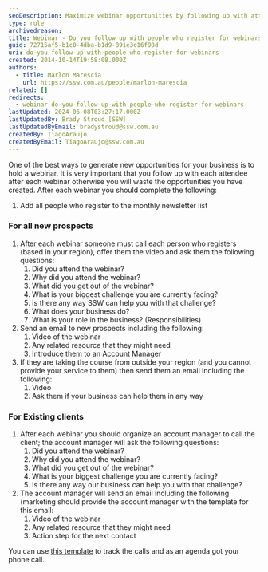 ```yaml
---
seoDescription: Maximize webinar opportunities by following up with attendees, including adding them to your newsletter list and conducting personalized calls to discuss their challenges and offer support.
type: rule
archivedreason:
title: Webinar - Do you follow up with people who register for webinars?
guid: 72715af5-b1c0-4dba-b1d9-891e3c16f98d
uri: do-you-follow-up-with-people-who-register-for-webinars
created: 2014-10-14T19:58:08.000Z
authors:
  - title: Marlon Marescia
    url: https://ssw.com.au/people/marlon-marescia
related: []
redirects:
  - webinar-do-you-follow-up-with-people-who-register-for-webinars
lastUpdated: 2024-06-08T03:27:17.000Z
lastUpdatedBy: Brady Stroud [SSW]
lastUpdatedByEmail: bradystroud@ssw.com.au
createdBy: TiagoAraujo
createdByEmail: TiagoAraujo@ssw.com.au
---
```


One of the best ways to generate new opportunities for your business is to hold a webinar. It is very important that you follow up with each attendee after each webinar otherwise you will waste the opportunities you have created. After each webinar you should complete the following:
1. Add all people who register to the monthly newsletter list

### For all new prospects

1. After each webinar someone must call each person who registers (based in your region), offer them the video and ask them the following questions:
   1. Did you attend the webinar?
   2. Why did you attend the webinar?
   3. What did you get out of the webinar?
   4. What is your biggest challenge you are currently facing?
   5. Is there any way SSW can help you with that challenge?
   6. What does your business do?
   7. What is your role in the business? (Responsibilities)
2. Send an email to new prospects including the following:
   1. Video of the webinar
   2. Any related resource that they might need
   3. Introduce them to an Account Manager
3. If they are taking the course from outside your region (and you cannot provide your service to them) then send them an email including the following:
   1. Video
   2. Ask them if your business can help them in any way

### For Existing clients

1. After each webinar you should organize an account manager to call the client; the account manager will ask the following questions:
   1. Did you attend the webinar?
   2. Why did you attend the webinar?
   3. What did you get out of the webinar?
   4. What is your biggest challenge you are currently facing?
   5. Is there any way our business can help you with that challenge?
2. The account manager will send an email including the following (marketing should provide the account manager with the template for this email:
   1. Video of the webinar
   2. Any related resource that they might need
   3. Action step for the next contact

You can use [this template](https://github.com/SSWConsulting/SSW.Rules.Content/raw/main/rules/do-you-follow-up-with-people-who-register-for-webinars/Webinar-Follow-up-template.xlsx) to track the calls and as an agenda got your phone call.
